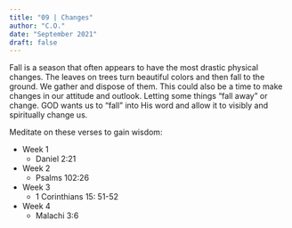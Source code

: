 ```yaml
---
title: "09 | Changes"
author: "C.O."
date: "September 2021"
draft: false
---
```


Fall is a season that often appears to have the most drastic physical changes. The leaves on trees turn beautiful colors and then fall to the ground. We gather and dispose of them. This could also be a time to make changes in our attitude and outlook. Letting some things “fall away” or change. GOD wants us to “fall” into His word and allow it to visibly and spiritually change us.

Meditate on these verses to gain wisdom:

-   Week 1
    -   Daniel 2:21
-   Week 2
    -   Psalms 102:26
-   Week 3
    -   1 Corinthians 15: 51-52
-   Week 4
    -   Malachi 3:6